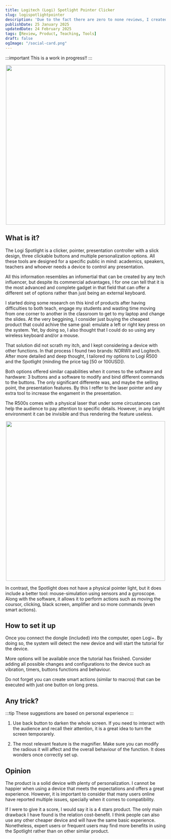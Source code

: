 ```yaml
---
title: Logitech (Logi) Spotlight Pointer Clicker
slug: logispotlightpointer
description: 'Due to the fact there are zero to none reviews, I created one and a video about the Logi Spotlight clicker'
publishDate: 25 January 2025
updatedDate: 24 February 2025
tags: [Review, Product, Teaching, Tools]
draft: false
ogImage: "/social-card.png"
---
```


:::important
This is a work in progress!!
:::

<p align="center"  >
  <img src="https://megacomputer.com.co/wp-content/uploads/2024/02/4-16.png)" width="500" high="300"/>
</p>

## What is it?
The Logi Spotlight is a clicker, pointer, presentation controller with a slick design, three clickable buttons and multiple personalization options. All these tools are designed for a specific public in mind: academics, speakers, teachers and whoever needs a device to control any presentation. 

All this information resembles an infomertial that can be created by any tech influencer, but despite its commercial advantages, I for one can tell that it is the most advanced and complete gadget in that field that can offer a different set of options rather than just being an external keyboard. 

I started doing some research on this kind of products after having difficulties to both teach, engage my students and wasting time moving from one corner to another in the classroom to get to my laptop and change the slides. At the very beggining, I consider just buying the cheapest product that could achive the same goal: emulate a left or right key press on the system. Yet, by doing so, I also thought that I could do so using any wireless keyboard and/or a mouse. 

That solution did not scrath my itch, and I kept considering a device with other functions. In that process I found two brands: NORWII and Logitech. After more detailed and deep thought, I tailored my options to Logi R500 and the Spotlight (minding the price tag [50 or 100USD]). 

Both options offered similar capabilities when it comes to the software and hardware: 3 buttons and a software to modify and bind different commands to the buttons. The only significant differente was, and maybe the selling point, the presentation features. By this I reffer to the laser pointer and any extra tool to increase the engament in the presentation. 

The R500s comes with a physical laser that under some circustances can help the audience to pay attention to specific details. However, in any bright environment it can be invisible and thus rendering the feature useless. 

<p align="center"  >
  <img src="https://pub-18229f9d31f241a4b80d8d8a9c50ec52.r2.dev/Screenshot%202025-01-25%20at%208.04.42%E2%80%AFAM.png" width="500" high="300"/>
</p>

In contrast, the Spotlight does not have a physical pointer light, but it does include a better tool: mouse-simulation using sensors and a gyroscope. Along with the software, it allows it to perform actions such as moving the coursor, clicking, black screen, amplifier and so more commands (even smart actions).  

## How to set it up

Once you connect the dongle (included) into the computer, open Logi+. By doing so, the system will detect the new device and will start the tutorial for the device. 

More options will be available once the tutorial has finished. Consider adding all possible changes and configurations to the device such as vibration, timers, buttons functions and behaviour. 

Do not forget you can create smart actions (similar to macros) that can be executed with just one button on long press.


## Any trick? 

:::tip
 These suggestions are based on personal experience
:::

1. Use back button to darken the whole screen. If you need to interact with the audience and recall their attention, it is a great idea to turn the screen temporarely. 

2. The most relevant feature is the magnifier. Make sure you can modify the radious it will affect and the overall behaviour of the function. It does wonders once correctly set up. 



## Opinion 

The product is a solid device with plenty of personalization. I cannot be happier when using a device that meets the expectations and offers a great experience. However, it is important to consider that many users online have reported multiple issues, specially when it comes to compatibility. 

If I were to give it a score, I would say it is a 4 stars product. The only main drawback I have found is the relation cost-benefit. I think people can also use any other cheaper device and will have the same basic experience. Nonetheless, expert users or frequent users may find more benefits in using the Spotlight rather than on other similar product. 